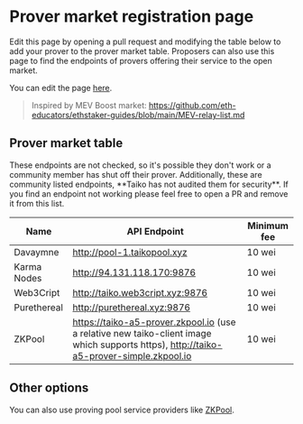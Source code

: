 
# Prover market registration page

Edit this page by opening a pull request and modifying the table below to add your prover to the prover market table. Proposers can also use this page to find the endpoints of provers offering their service to the open market.

You can edit the page [here](https://github.com/taikoxyz/taiko-mono/edit/main/packages/website/pages/docs/reference/prover-market-page.mdx).

> Inspired by MEV Boost market:
> https://github.com/eth-educators/ethstaker-guides/blob/main/MEV-relay-list.md

## Prover market table

<Callout type="warning">
  These endpoints are not checked, so it's possible they don't work or a
  community member has shut off their prover. Additionally, these are community
  listed endpoints, **Taiko has not audited them for security**. If you find an
  endpoint not working please feel free to open a PR and remove it from this
  list.
</Callout>

| Name           | API Endpoint                           | Minimum fee |
| -------------- | -------------------------------------- | ----------- |
| Davaymne       | http://pool-1.taikopool.xyz            | 10 wei      |
| Karma Nodes    | http://94.131.118.170:9876             | 10 wei      |
| Web3Cript      | http://taiko.web3cript.xyz:9876        | 10 wei      |
| Purethereal    | http://purethereal.xyz:9876            | 10 wei      |
| ZKPool         | https://taiko-a5-prover.zkpool.io (use a relative new taiko-client image which supports https), http://taiko-a5-prover-simple.zkpool.io | 10 wei    |


## Other options

You can also use proving pool service providers like [ZKPool](https://zkpool.io).
